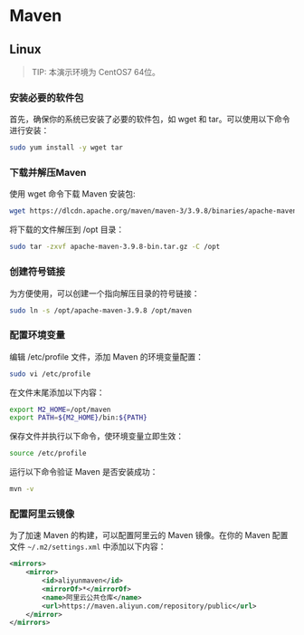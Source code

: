 # Maven

## Linux

> TIP: 本演示环境为 CentOS7 64位。

### 安装必要的软件包

首先，确保你的系统已安装了必要的软件包，如 wget 和 tar。可以使用以下命令进行安装：

```bash
sudo yum install -y wget tar
```

### 下载并解压Maven

使用 wget 命令下载 Maven 安装包:

```bash
wget https://dlcdn.apache.org/maven/maven-3/3.9.8/binaries/apache-maven-3.9.8-bin.tar.gz
```

将下载的文件解压到 /opt 目录：

```bash
sudo tar -zxvf apache-maven-3.9.8-bin.tar.gz -C /opt
```

### 创建符号链接

为方便使用，可以创建一个指向解压目录的符号链接：

```bash
sudo ln -s /opt/apache-maven-3.9.8 /opt/maven
```

### 配置环境变量

编辑 /etc/profile 文件，添加 Maven 的环境变量配置：

```bash
sudo vi /etc/profile
```

在文件末尾添加以下内容：

```bash
export M2_HOME=/opt/maven
export PATH=${M2_HOME}/bin:${PATH}
```

保存文件并执行以下命令，使环境变量立即生效：

```bash
source /etc/profile
```

运行以下命令验证 Maven 是否安装成功：

```bash
mvn -v
```

### 配置阿里云镜像

为了加速 Maven 的构建，可以配置阿里云的 Maven 镜像。在你的 Maven 配置文件 `~/.m2/settings.xml` 中添加以下内容：

```xml
<mirrors>
    <mirror>
        <id>aliyunmaven</id>
        <mirrorOf>*</mirrorOf>
        <name>阿里云公共仓库</name>
        <url>https://maven.aliyun.com/repository/public</url>
    </mirror>
</mirrors>
```
